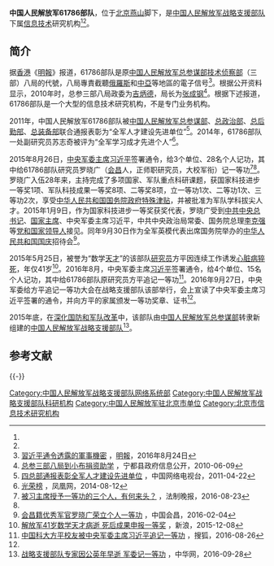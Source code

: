 {{Infobox PRCG
|color = darkgreen
|机构名称 = 中国人民解放军61786部队
|上级机构 = [[中国人民解放军战略支援部队网络系统部|中国人民解放军战略支援部队网络系统部]]
|机构类型 = 
|军事级别 = 
|标志1 = China Emblem PLA.svg
|标志1说明 = [[中国人民解放军军徽|中国人民解放军军徽]]
|职位1 = 
|人员1 = 
|衔级1 = 
|职位2 = 
|人员2 =
|职位3 =
|人员3 =
|职位4 =
|人员4 =
|地址1 = [[北京市|北京市]][[燕山|燕山]]脚下
|成立时间 = 
|a =
|b =
|c =
|d =
|E =
|e =
}}

'''中国人民解放军61786部队'''，位于[[北京|北京]][[燕山|燕山]]脚下，是[[中国人民解放军战略支援部队|中国人民解放军战略支援部队]]下属[[信息技术|信息技术]]研究机构<ref name=sina/><ref name=sohu/>。

== 简介 ==
据[[香港|香港]]《[[明報|明報]]》报道，61786部队是原[[中国人民解放军总参谋部|中国人民解放军总参谋部]][[中国人民解放军总参谋部技术侦察部|技术侦察部]]（三部）八局的代號，八局專責截聽[[俄羅斯|俄羅斯]]和[[中亞|中亞]]等地區的電子信号<ref name="mingpao20160824">[http://news.mingpao.com/ins/instantnews/web_tc/article/20160825/s00022/1472091515819 習近平通令透露的軍事機密] {{Wayback|url=http://news.mingpao.com/ins/instantnews/web_tc/article/20160825/s00022/1472091515819 |date=20161112144545 }}，[[明報|明報]]，2016年8月24日</ref>。根据公开资料显示，2010年时，总参三部八局政委为[[吉炳德|吉炳德]]，局长为[[张成钢|张成钢]]<ref>[http://xxgk.ningdu.gov.cn/bmgkxx/mjz_7/gzdt/zwdt/201006/t20100609_39730.htm 总参三部八局到小布捐资助学] {{Wayback|url=http://xxgk.ningdu.gov.cn/bmgkxx/mjz_7/gzdt/zwdt/201006/t20100609_39730.htm |date=20161119120315 }}，宁都县政府信息公开，2010-06-09</ref>。根据下述报道，61786部队是一个大型的信息技术研究机构，不是专门业务机构。

2011年，中国人民解放军61786部队被[[中国人民解放军总参谋部|中国人民解放军总参谋部]]、[[中国人民解放军总政治部|总政治部]]、[[中国人民解放军总后勤部|总后勤部]]、[[中国人民解放军总装备部|总装备部]]联合通报表彰为“全军人才建设先进单位”<ref>[http://news.cntv.cn/20110422/109341.shtml 四总部通报表彰全军人才建设先进单位] {{Wayback|url=http://news.cntv.cn/20110422/109341.shtml |date=20161119182300 }}，中国网络电视台，2011-04-22</ref>。2014年，61786部队一处副研究员苏志奇被评为“全军学习成才先进个人”<ref>[http://news.ifeng.com/a/20140812/41534622_0.shtml 光荣榜] {{Wayback|url=http://news.ifeng.com/a/20140812/41534622_0.shtml |date=20161119182027 }}，凤凰网，2014-08-12</ref>。

2015年8月26日，[[中华人民共和国中央军事委员会主席|中央军委主席]][[习近平|习近平]]签署通令，给3个单位、28名个人记功，其中给61786部队研究员罗晓广（[[会昌县|会昌]]人，正师职研究员，大校军衔）记一等功<ref>[http://www.fawan.com/Article/fwkx/2016/08/23/363558.html 被习主席授予一等功的三个人，有何来头？] {{Wayback|url=http://www.fawan.com/Article/fwkx/2016/08/23/363558.html |date=20161112141141 }}，法制晚报，2016-08-23</ref><ref name=zghc/>。罗晓广入伍28年来，主持完成了多项国家、军队重点科研课题，获国家科技进步一等奖1项、军队科技成果一等奖8项、二等奖8项，立一等功1次、二等功1次、三等功2次，享受[[中华人民共和国国务院|中华人民共和国国务院]][[政府特殊津贴|政府特殊津贴]]，并被批准为军队学科拔尖人才。2015年1月9日，作为国家科技进步一等奖获奖代表，罗晓广受到[[中共中央总书记|中共中央总书记]]、[[中华人民共和国主席|国家主席]]、中央军委主席习近平，中共中央政治局常委、国务院总理[[李克强|李克强]]等[[党和国家领导人|党和国家领导人]]接见。同年9月30日作为全军英模代表出席国务院举办的[[中华人民共和国国庆|中华人民共和国国庆]]招待会<ref name=zghc>[http://www.huichang.gov.cn/hcgov/zwzx/zwyw/201602/t20160204_288942.html 会昌籍优秀军官罗晓广荣立个人一等功] {{Wayback|url=http://www.huichang.gov.cn/hcgov/zwzx/zwyw/201602/t20160204_288942.html |date=20161119182237 }}，中国会昌，2016-02-04</ref>。

2015年5月25日，被誉为“数学[[天才|天才]]”的该部队[[研究员|研究员]]方平因连续工作诱发[[心脏病|心脏病]][[猝死|猝死]]，年仅41岁<ref name=sina>[http://mil.news.sina.com.cn/2015-12-08/1155845960.html 解放军41岁数学天才病逝 死后成果申报一等奖] {{Wayback|url=http://mil.news.sina.com.cn/2015-12-08/1155845960.html |date=20161220052243 }}，新浪，2015-12-08</ref>。2016年8月，中央军委主席[[习近平|习近平]]签署通令，给4个单位、15名个人记功，其中给61786部队原研究员方平追记一等功<ref name=sohu>[http://mt.sohu.com/20160826/n466070490.shtml 中国科大方平校友被中央军委主席习近平追记一等功] {{Wayback|url=http://mt.sohu.com/20160826/n466070490.shtml |date=20161220102013 }}，搜狐，2016-08-26</ref>。2016年9月27日，中央军委给方平追记一等功大会在战略支援部队该部举行，会上宣读了中央军委主席习近平签署的通令，并向方平的家属颁发一等功奖章、证书<ref name=zh/>。

2015年底，在[[深化国防和军队改革|深化国防和军队改革]]中，该部队由[[中国人民解放军总参谋部|中国人民解放军总参谋部]]转隶新组建的[[中国人民解放军战略支援部队|中国人民解放军战略支援部队]]<ref name=zh>[http://military.china.com/news/568/20160928/23665584.html 战略支援部队专家因公英年早逝 军委记一等功] {{Wayback|url=http://military.china.com/news/568/20160928/23665584.html |date=20160929141826 }}，中华网，2016-09-28</ref>。

== 参考文献 ==
{{Reflist}}

{{-}}
{{中国人民解放军战略支援部队}}

[[Category:中国人民解放军战略支援部队网络系统部|Category:中国人民解放军战略支援部队网络系统部]]
[[Category:中国人民解放军战略支援部队科研机构|Category:中国人民解放军战略支援部队科研机构]]
[[Category:中国人民解放军驻北京市单位|Category:中国人民解放军驻北京市单位]]
[[Category:北京市信息技术研究机构|Category:北京市信息技术研究机构]]